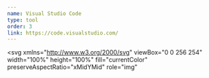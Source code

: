 ```yaml
---
name: Visual Studio Code
type: tool
order: 3
link: https://code.visualstudio.com/
---
```


<svg
  xmlns="http://www.w3.org/2000/svg"
  viewBox="0 0 256 254"
  width="100%"
  height="100%"
  fill="currentColor"
  preserveAspectRatio="xMidYMid"
  role="img"
>
  <path d="M246.135 26.873 193.593 1.575a15.885 15.885 0 0 0-18.123 3.08L3.466 161.482c-4.626 4.219-4.62 11.502.012 15.714l14.05 12.772a10.625 10.625 0 0 0 13.569.604L238.229 33.436c6.949-5.271 16.93-.315 16.93 8.407v-.61a15.938 15.938 0 0 0-9.024-14.36Z" />
  <path d="m246.135 226.816-52.542 25.298a15.887 15.887 0 0 1-18.123-3.08L3.466 92.207c-4.626-4.218-4.62-11.502.012-15.713l14.05-12.773a10.625 10.625 0 0 1 13.569-.603l207.132 157.135c6.949 5.271 16.93.315 16.93-8.408v.611a15.939 15.939 0 0 1-9.024 14.36Z" />
  <path d="M193.428 252.134a15.892 15.892 0 0 1-18.125-3.083c5.881 5.88 15.938 1.715 15.938-6.603V11.273c0-8.318-10.057-12.483-15.938-6.602a15.892 15.892 0 0 1 18.125-3.084l52.533 25.263a15.937 15.937 0 0 1 9.03 14.363V212.51c0 6.125-3.51 11.709-9.03 14.363l-52.533 25.262Z" />
</svg>
